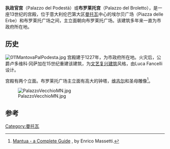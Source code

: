'''执政官宫'''（Palazzo del Podestà）或'''布罗莱托宫'''（Palazzo del Broletto），是一座13世纪的宫殿，位于意大利伦巴第大区[[曼托瓦|曼托瓦]]中心的埃尔贝广场（Piazza delle Erbe）和布罗莱托广场之间，主立面朝向布罗莱托广场。该建筑多年来一直为市政府所在地。

==历史==
[[File:011MantovaPalPodesta.jpg|thumb]]
宫殿建于1227年，为市政府所在地。火灾后，公爵卢多维科·冈萨加在15世纪重建该建筑，为[[文艺复兴建筑|文艺复兴建筑]]风格，由Luca Fancelli设计。

宫殿有两个立面。布罗莱托广场主立面有高大的钟塔，[[维吉尔|维吉尔]]和圣母雕像<ref>[https://books.google.com/books?id=gse1BgAAQBAJ Mantua - a Complete Guide] {{Wayback|url=https://books.google.com/books?id=gse1BgAAQBAJ |date=20160501070351 }}, by Enrico Massetti.</ref>。

[[File:PalazzoVecchioMN.jpg|thumb]]

==参考==
{{reflist}}
{{coord|45.1588|10.7954|type:landmark_region:IT|display=title}}
[[Category:曼托瓦|Category:曼托瓦]]